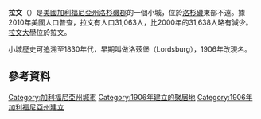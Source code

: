 {{Infobox settlement
|name = 拉文
|native_name = La Verne
|settlement_type = [[加利福尼亚州市镇列表|城市]]
|official_name = City of La Verne
|other_name =
|image_skyline =
|imagesize =
|image_caption =
|image_flag =
|flag_size =
|image_seal =
|seal_size =
|nickname =
|motto =
|image_map = LA County Incorporated Areas La Verne highlighted.svg
|mapsize = 250x200px
|map_caption = 在加利福尼亞州洛杉磯郡的位置
|image_map1 =
|mapsize1 =
|map_caption1 =
| pushpin_map = USA
| pushpin_map_caption = 在美國的位置
|subdivision_type = 國家
|subdivision_name = 美國
|subdivision_type1 = 州
|subdivision_name1 = 加利福尼亞州
|subdivision_type2 = 郡
|subdivision_name2 = [[洛杉矶县|洛杉矶县]]
|established_title = [[市法團|市法團]]
|established_date = 1906年8月20日<ref>{{Cite web|url = http://www.calafco.org/docs/Cities_by_incorp_date.doc|title = California Cities by Incorporation Date |format = Word |publisher = California Association of [[Local_Agency_Formation_Commission|Local Agency Formation Commission]]s |accessdate = 2014-08-25 |deadurl = yes |archiveurl = https://web.archive.org/web/20130221091414/http://www.calafco.org/docs/Cities_by_incorp_date.doc|archivedate = 2013年2月21日}}</ref>
|government_type =
|leader_title = [[市長|市長]]
|leader_name = Don Kendrick<ref>{{Cite web| url = http://www.ci.la-verne.ca.us/index.php/government/city-council| title = City Council| publisher = City of La Verne| accessdate = 2015-01-08| archive-date = 2016-03-24| archive-url = https://web.archive.org/web/20160324031008/http://www.ci.la-verne.ca.us/index.php/government/city-council| dead-url = no}}</ref>
|leader_title1 = 
|leader_name1 =
|unit_pref = US
|area_footnotes = <ref>{{Cite US Gazetteer|2010|places|CA}}</ref>
|area_total_sq_mi = 8.562
|area_land_sq_mi = 8.430
|area_water_sq_mi = 0.132
|area_total_km2 = 22.175
|area_land_km2 = 21.834
|area_water_km2 = 0.341
|area_water_percent = 1.54
|area_metro_km2 =
|area_metro_sq_mi =
|elevation_footnotes = <ref>{{Cite GNIS|1660868|La Verne|accessdate=2014-10-19}}</ref>
|elevation_ft = 1060
|elevation_m = 323
|population_as_of = [[2010年美國人口普查|2010年4月1日]]
|population_footnotes = <ref name=quif>{{Cite web|url=http://quickfacts.census.gov/qfd/states/06/0640830.html|title=La Verne (city) QuickFacts|publisher=[[美国人口调查局|美国人口调查局]]|accessdate=2015-02-26|archive-url=https://web.archive.org/web/20150227075231/http://quickfacts.census.gov/qfd/states/06/0640830.html|archive-date=2015-02-27|dead-url=yes}}</ref>
|population_total = 31063
|pop_est_as_of = 2013
|pop_est_footnotes = <ref name=quif/>
|population_est = 31868
|population_density_sq_mi = auto
|population_metro =
|population_density_metro_sq_mi =
|population_density_metro_km2 =
|timezone = [[太平洋时区|PST]]
|utc_offset = -8
|timezone_DST = PDT
|utc_offset_DST = -7
|postal_code_type = [[美國郵區編號|郵區編號]]
|postal_code = 91750<ref>{{cite web | url = http://zip4.usps.com/zip4/zcl_1_results.jsp?visited=1&pagenumber=0&state=ca&city=La%20Verne | title = USPS - ZIP Code Lookup - Find a ZIP+ 4 Code By City Results | accessdate = 2007-01-18 | archive-date = 2012-02-05 | archive-url = https://web.archive.org/web/20120205032205/http://zip4.usps.com/zip4/zcl_1_results.jsp?visited=1&pagenumber=0&state=ca&city=La%20Verne | dead-url = no }}</ref>
|area_code_type = 電話區號
|area_code = [[電話區號909|909]]<ref>{{cite web | url = http://www.nanpa.com/nas/public/npa_city_query_step2.do?method=displayData&cityToNpaModel.stateAbbr=CA&cityToNpaModel.city=La%20Verne | title = Number Administration System - NPA and City/Town Search Results | accessdate = 2007-01-18 | deadurl = yes | archiveurl = https://web.archive.org/web/20070926212538/http://www.nanpa.com/nas/public/npa_city_query_step2.do?method=displayData&cityToNpaModel.stateAbbr=CA&cityToNpaModel.city=La%20Verne | archivedate = 2007-09-26 }}</ref>
|blank_name = [[聯邦資料處理標準|FIPS編號]]
|blank_info = {{FIPS|06|40830}}
|blank1_name = [[地名信息系统|GNIS ID]]
|blank1_info = {{GNIS 4|1660868}}、{{GNIS 4|2411584}}
|website = {{URL|ci.la-verne.ca.us}}
}}

'''拉文'''（{{lang-en|La Verne}}）是[[美國|美國]][[加利福尼亞州|加利福尼亞州]][[洛杉磯郡|洛杉磯郡]]的一個小城，位於[[洛杉磯|洛杉磯]]東部不遠。據2010年美國人口普查，拉文有人口31,063人，比2000年的31,638人略有減少。[[拉文大學|拉文大學]]位於拉文。

小城歷史可追溯至1830年代，早期叫做洛茲堡（Lordsburg），1906年改現名。

==參考資料==
{{reflist}}
{{洛杉磯縣 (加利福尼亞州)}}
{{DEFAULTSORT:La Verne, California}}
[[Category:加利福尼亞州城市|Category:加利福尼亞州城市]]
[[Category:1906年建立的聚居地|Category:1906年建立的聚居地]]
[[Category:1906年加利福尼亞州建立|Category:1906年加利福尼亞州建立]]